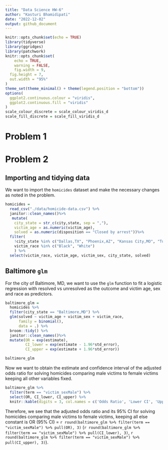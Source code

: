 ```yaml
---
title: "Data Science HW-6"
author: "Kasturi Bhamidipati"
date: "2022-12-02"
output: github_document
---
```


```r
knitr::opts_chunk$set(echo = TRUE)
library(tidyverse)
library(ggridges)
library(patchwork)
knitr::opts_chunk$set(
	echo = TRUE,
	warning = FALSE,
	fig.width = 9, 
  fig.height = 7,
  out.width = "95%"
)
theme_set(theme_minimal() + theme(legend.position = "bottom"))
options(
  ggplot2.continuous.colour = "viridis",
  ggplot2.continuous.fill = "viridis"
)
scale_colour_discrete = scale_colour_viridis_d
scale_fill_discrete = scale_fill_viridis_d
```

# Problem 1 
 
# Problem 2 

## Importing and tidying data 

We want to import the `homicides` dataset and make the necessary changes as noted in the problem.

```r
homicides = 
  read_csv("./data/homicide-data.csv") %>%
  janitor::clean_names()%>%
   mutate(
    city_state = str_c(city,state, sep = ","),
    victim_age = as.numeric(victim_age), 
    solved = as.numeric(disposition == "Closed by arrest"))%>%
  filter(
    !city_state %in% c("Dallas,TX", "Phoenix,AZ", "Kansas City,MO", "Tulsa,AL"),
    victim_race %in% c("Black", "White")
    ) %>% 
  select(victim_race, victim_age, victim_sex, city_state, solved)

```

## Baltimore `glm` 

For the city of Baltimore, MD, we want to use the `glm` function to fit a logistic regression with resolved vs unresolved as the outcome and victim age, sex and race as predictors. 

```r
baltimore_glm = 
  homicides %>% 
  filter(city_state == "Baltimore,MD") %>% 
  glm(solved ~ victim_age + victim_sex + victim_race, 
      family = binomial(), 
      data = .) %>% 
  broom::tidy() %>% 
  janitor::clean_names()%>% 
  mutate(OR = exp(estimate),
         CI_lower = exp(estimate - 1.96*std_error),
         CI_upper = exp(estimate + 1.96*std_error))

baltimore_glm
```

Now we want to obtain the estimate and confidence interval of the adjusted odds ratio for solving homicides comparing male victims to female victims keeping all other variables fixed.

```r
baltimore_glm %>%
  filter(term == "victim_sexMale") %>%
  select(OR, CI_lower, CI_upper) %>% 
  knitr::kable(digits = 3, col.names = c('Odds Ratio', 'Lower CI', 'Upper CI'))
```

Therefore, we see that the adjusted odds ratio and its 95% CI for solving homicides comparing male victims to female victims, keeping all else constant is OR (95% CI) = `r round(baltimore_glm %>% filter(term == "victim_sexMale") %>% pull(OR), 3)` (`r round(baltimore_glm %>% filter(term == "victim_sexMale") %>% pull(CI_lower), 3)`, `r round(baltimore_glm %>% filter(term == "victim_sexMale") %>% pull(CI_upper), 3)`).

